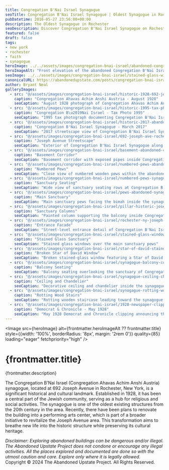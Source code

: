 ```yaml
---
title: Congregation B'Nai Israel Synagogue
seoTitle: Congregation B'Nai Israel Synagogue | Oldest Synagogue in Rochester NY
pubDatetime: 2016-05-27 23:56:00+00:00
description: The Oldest Synagogue in Rochester
seoDescription: Discover Congregation B'Nai Israel Synagogue on Rochester's Joseph Avenue—the city's oldest surviving synagogue captured in haunting detail.
featured: false
draft: false
tags:
- new york
- rochester
- faith
- synagogue
heroImage: ../../assets/images/congregation-bnai-israel/abandoned-congregation-bnai-israel-synagogue-692-joseph-rochester.jpg
heroImageAlt: "Front elevation of the abandoned Congregation B'Nai Israel Synagogue on Joseph Avenue in Rochester, New York"
seoImage: ../../assets/images/congregation-bnai-israel/stained-glass-windows-pews-rochester-synagogue.jpg
canonicalURL: https://abandonedupstate.com/posts/congregation-bnai-israel-synagogue/
author: Bryant Neal
galleryImages:
  - src: "@/assets/images/congregation-bnai-israel/historic-1928-692-joseph-ave-roc.jpg"
    caption: "Congregation Ahavas Achim Anshi Austria - August 1928"
    seoCaption: "August 1928 photograph of Congregation Ahavas Achim Anshi Austria on Joseph Avenue"
  - src: "@/assets/images/congregation-bnai-israel/historic-1995-tax-photo-abandoned-synagogue.jpg"
    caption: "Congregation B\u2019Nai Israel - Tax Photo 1995"
    seoCaption: "1995 tax photograph documenting Congregation B'Nai Israel Synagogue"
  - src: "@/assets/images/congregation-bnai-israel/historic-2017-abandoned-congregation-bnai-israel-synagogue-692-joseph-rochester.jpg"
    caption: "Congregation B'Nai Israel Synagogue - March 2017"
    seoCaption: "2017 streetscape view of Congregation B'Nai Israel Synagogue in Rochester"
  - src: "@/assets/images/congregation-bnai-israel/692-joseph-ave-rochester-synagogue.jpg"
    caption: "Joseph Avenue Streetscape"
    seoCaption: "Exterior of Congregation B'Nai Israel Synagogue along Joseph Avenue"
  - src: "@/assets/images/congregation-bnai-israel/basement-abandoned-congregation-bnai-israel-synogoue.jpg"
    caption: "Basement Corridor"
    seoCaption: "Basement corridor with exposed pipes inside Congregation B'Nai Israel Synagogue"
  - src: "@/assets/images/congregation-bnai-israel/numbered-pews-abandoned-synagogue.jpg"
    caption: "Numbered Pews"
    seoCaption: "Close view of numbered wooden pews within the abandoned synagogue"
  - src: "@/assets/images/congregation-bnai-israel/numbered-pews-synagogue-rochester-ny.jpg"
    caption: "Sanctuary Seating"
    seoCaption: "Wide view of sanctuary seating rows at Congregation B'Nai Israel"
  - src: "@/assets/images/congregation-bnai-israel/pews-abandoned-synagogue-roc-ny.jpg"
    caption: "Main Sanctuary"
    seoCaption: "Main sanctuary pews facing the bimah inside the synagogue"
  - src: "@/assets/images/congregation-bnai-israel/pillar-historic-joseph-ave-synagogue.jpg"
    caption: "Sanctuary Columns"
    seoCaption: "Painted column supporting the balcony inside Congregation B'Nai Israel"
  - src: "@/assets/images/congregation-bnai-israel/rochester-ny-joseph-ave-synagogue.jpg"
    caption: "Entrance Facade"
    seoCaption: "Street-level entrance detail of Congregation B'Nai Israel Synagogue"
  - src: "@/assets/images/congregation-bnai-israel/stained-glass-windows-pews-rochester-synagogue.jpg"
    caption: "Stained Glass Sanctuary"
    seoCaption: "Stained glass windows over the main sanctuary pews"
  - src: "@/assets/images/congregation-bnai-israel/star-of-david-stained-glass-broken-window.jpg"
    caption: "Broken Star of David Window"
    seoCaption: "Broken stained-glass window featuring a Star of David motif"
  - src: "@/assets/images/congregation-bnai-israel/synagogue-balcony-congregation-bnai-israel-synagogue.jpg"
    caption: "Balcony Seating"
    seoCaption: "Balcony seating overlooking the sanctuary of Congregation B'Nai Israel"
  - src: "@/assets/images/congregation-bnai-israel/synagogue-ceiling-chandelier-abandoned.jpg"
    caption: "Ceiling and Chandelier"
    seoCaption: "Decorative ceiling and chandelier inside the synagogue"
  - src: "@/assets/images/congregation-bnai-israel/synogague-rotting-wood-stairs.jpg"
    caption: "Rotting Wood Stairs"
    seoCaption: "Rotting wooden staircase leading toward the synagogue balcony"
  - src: "@/assets/images/congregation-bnai-israel/1928-newspaper-clipping-democrat-chronicle-synagogue.jpg"
    caption: "Democrat & Chronicle - May 1928"
    seoCaption: "May 1928 Democrat and Chronicle clipping announcing the synagogue dedication"
---
```





















<Image 
  src={heroImage} 
  alt={frontmatter.heroImageAlt ?? frontmatter.title}
  style={{width: '100%', borderRadius: '8px', margin: '2rem 0'}}
  quality={85}
  loading="eager"
  fetchpriority="high"
/>

# {frontmatter.title}
<p className="post-tagline" style={{ color: "#b9975c" }}>{frontmatter.description}</p>

The Congregation B’Nai Israel (Congregation Ahavas Achim Anshi Austria) synagogue, located at 692 Joseph Avenue in Rochester, New York, is a significant historical and cultural landmark. Established in 1928, it has been a central part of the Jewish community, serving as a hub for religious and social activities. The synagogue is one of the oldest existing structures from the 20th century in the area. Recently, there have been plans to renovate the building into a performing arts center, which is part of a broader initiative to revitalize the Joseph Avenue area. This transformation aims to breathe new life into the historic structure while preserving its cultural heritage.


<GalleryLightbox galleryId="bnai-israel" images={frontmatter.galleryImages} />

<div style={{textAlign: 'center', margin: '3rem 0 1rem'}}>
  <em>Disclaimer: Exploring abandoned buildings can be dangerous and/or illegal. The Abandoned Upstate Project does not condone or encourage any illegal activities. All the places explored and documented are done so with the utmost caution and care. Explore only where it is legally allowed.</em>
</div>

<div style={{textAlign: 'center', fontSize: '0.85rem', color: 'var(--color-text-muted)', marginBottom: '3rem'}}>
  Copyright © 2024 The Abandoned Upstate Project. All Rights Reserved.
</div>

